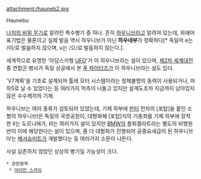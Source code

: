 attachment:/hauneb2.jpg

Haunebu

[[나치의 비밀 무기]]로 알려진 특수병기 중 하나. 흔히 [[하우니브]]라고 알려져 있는데, 외래어 표기법은 물론이고 실제 발음 역시 하우니브가 아닌 '''하우네부'''가 정확하다[* 독일어 e는 /이/로 발음하지 않으며, u는 /으/로 발음하지 않는다.].

세계적으로 유명한 '아담스키형 [[UFO]]'가 이 하우니브라는 설이 있으며, [[제2차 세계대전]] 중 연합군 병사가 독일 상공에서 본 [[푸 파이터즈]]가 이 하우니브라는 설도 있다.

'V7계획'을 기초로 설계되어 툴레 모터 시스템이라는 정체불명의 동력이 사용되거나, 마하5로 날 수 있었다는 등 여러가지 억측이 나돌고 있지만 설계도조차 지금까지 남아있지 않은 수수께끼의 기체.

하우니브는 여러 종류가 검토되어 있었는데, 기체 하부에 [[판터]] 전차의 [포탑]을 붙인 소형의 하우니브I은 독일의 국영공창이, 대형화해 [포탑]식의 기총좌를 기체 하부에 장착한 II는 도르니에가, III는 여러가지 설이 있지만 [[BMW]]의 플뤼겔라트라는 별도의 비행원반이 이에 해당한다는 설이 있으며, 좀 더 대형화가 진행되어 공중요새급이 된 하우니브IV는 [[메서슈미트]]가 개발했다는 등 여러가지 소문이 나돈다.

사실 실존하지 않았던 상상의 병기일 가능성이 크다.

 * 관련항목
  * [[아이언 스카이]]
